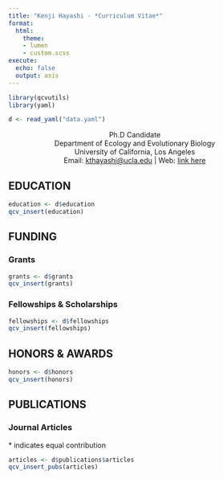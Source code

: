 ```yaml
---
title: "Kenji Hayashi - *Curriculum Vitae*"
format: 
  html: 
    theme:
    - lumen
    - custom.scss
execute: 
  echo: false
  output: asis
---
```


```r
library(qcvutils)
library(yaml)

d <- read_yaml("data.yaml")
```

:::{style="text-align:center;"}
Ph.D Candidate    
Department of Ecology and Evolutionary Biology    
University of California, Los Angeles   
Email: [kthayashi@ucla.edu](mailto:kthayashi@ucla.edu) | Web: [link here]()
:::

## EDUCATION

```r
education <- d$education
qcv_insert(education)
```

## FUNDING

### Grants

```r
grants <- d$grants
qcv_insert(grants)
```

### Fellowships & Scholarships

```r
fellowships <- d$fellowships
qcv_insert(fellowships)
```

## HONORS & AWARDS

```r
honors <- d$honors
qcv_insert(honors)
```

## PUBLICATIONS

### Journal Articles

:::{.small}
\* indicates equal contribution
:::

```r
articles <- d$publications$articles
qcv_insert_pubs(articles)
```
